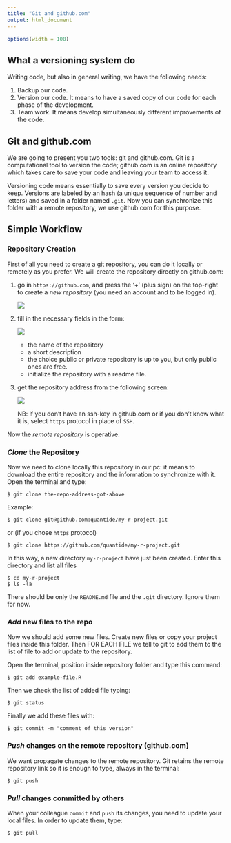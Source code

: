 ```yaml
---
title: "Git and github.com"
output: html_document
---
```


```r
options(width = 108)
```

## What a versioning system do

Writing code, but also in general writing, we have the following needs:

1. Backup our code. 
2. Version our code. It means to have a saved copy of our code for
   each phase of the development.
3. Team work. It means develop simultaneously different improvements
   of the code.

## Git and github.com

We are going to present you two tools: git and github.com. Git is a
computational tool to version the code; github.com is an online
repository which takes care to save your code and leaving your team to
access it.

Versioning code means essentially to save every version you decide to
keep. Versions are labeled by an hash (a unique sequence of number and
letters) and saved in a folder named `.git`. Now you can synchronize
this folder with a remote repository, we use github.com for this
purpose.


## Simple Workflow

### Repository Creation

First of all you need to create a git repository, you can do it
locally or remotely as you prefer. We will create the repository
directly on github.com:

1. go in `https://github.com`, and press the '+' (plus sign) on the
   top-right to create a *new repository* (you need an account and to
   be logged in).

   ![](./images/course-of-base-git_20160427_175148_4398Z3f.png)

2. fill in the necessary fields in the form:

   ![](./images/course-of-base-git_20160427_173334_4398YEB.png)

   * the name of the repository 
   * a short description
   * the choice public or private repository is up to you, but only
      public ones are free.
   * initialize the repository with a readme file.

3. get the repository address from the following screen:

	![](./images/course-of-base-git_20160427_182724_4398mBm.png)

	NB: if you don't have an ssh-key in github.com or if you don't
    know what it is, select `https` protocol in place
    of `SSH`.

Now the *remote repository* is operative.

### *Clone* the Repository

Now we need to clone locally this repository in our pc: it means to download the entire
repository and the information to synchronize with it. 
Open the terminal and type:

	$ git clone the-repo-address-got-above

Example:

	$ git clone git@github.com:quantide/my-r-project.git

or (if you chose `https` protocol)

	$ git clone https://github.com/quantide/my-r-project.git

In this way, a new directory `my-r-project` have just been
created. Enter this directory and list all files

	$ cd my-r-project
	$ ls -la

There should be only the `README.md` file and the `.git`
directory. Ignore them for now.

### *Add* new files to the repo

Now we should add some new files. Create new files or copy your
project files inside this folder. Then FOR EACH FILE we tell to git to
add them to the list of file to add or update to the repository. 

Open the terminal, position inside repository folder and type this command:

	$ git add example-file.R

Then we check the list of added file typing:

	$ git status

Finally we add these files with:

	$ git commit -m "comment of this version"

### *Push* changes on the remote repository (github.com)

We want propagate changes to the remote repository. Git retains the
remote repository link so it is enough to type, always in the terminal:

	$ git push

### *Pull* changes committed by others

When your colleague `commit` and `push` its changes, you need to
update your local files. In order to update them, type:

	$ git pull
